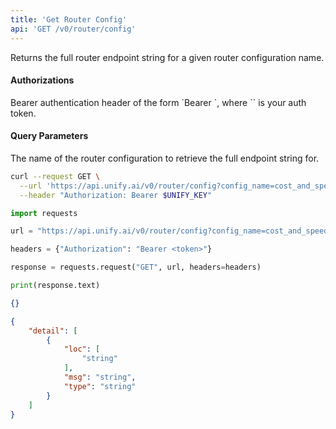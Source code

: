 ```yaml
---
title: 'Get Router Config'
api: 'GET /v0/router/config'
---
```

Returns the full router endpoint string for a given router configuration name.

#### Authorizations

<ParamField header="Authorization" type="string" required="true">
  Bearer authentication header of the form `Bearer <token>`, where `<token>` is your auth token.
</ParamField>

#### Query Parameters

<ParamField query="config_name" type="string" required="true">
The name of the router configuration to retrieve the full endpoint string for.
</ParamField>

<RequestExample>

```bash cURL
curl --request GET \
  --url 'https://api.unify.ai/v0/router/config?config_name=cost_and_speed_optimized' \
  --header "Authorization: Bearer $UNIFY_KEY"
```

```python Python
import requests

url = "https://api.unify.ai/v0/router/config?config_name=cost_and_speed_optimized"

headers = {"Authorization": "Bearer <token>"}

response = requests.request("GET", url, headers=headers)

print(response.text)
```

</RequestExample>
<ResponseExample>

```json 200
{}
```

```json 422
{
    "detail": [
        {
            "loc": [
                "string"
            ],
            "msg": "string",
            "type": "string"
        }
    ]
}
```

</ResponseExample>
